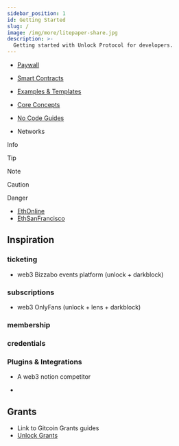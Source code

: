 ```yaml
---
sidebar_position: 1
id: Getting Started
slug: /
image: /img/more/litepaper-share.jpg
description: >-
  Getting started with Unlock Protocol for developers.
---
```



- [Paywall](../tools/paywall/)
- [Smart Contracts](../core-protocol/)
- [Examples & Templates](https://github.com/unlock-protocol/awesome-unlock)
- [Core Concepts](../basics/)
- [No Code Guides](https://unlock-protocol.com/guides/)

- Networks

<Admonition type="info" icon="" title="Info">
  <p>
    Info
  </p>
</Admonition>
<Admonition type="tip" icon="" title="Tip">
  <p>
    Tip
  </p>
</Admonition>
<Admonition type="note" icon="" title="Note">
  <p>
    Note
  </p>
</Admonition>
<Admonition type="caution" icon="" title="Caution">
  <p>
    Caution
  </p>
</Admonition>
<Admonition type="danger" icon="" title="Danger">
  <p>
    Danger
  </p>
</Admonition>



- [EthOnline](https://online.ethglobal.com/)
- [EthSanFrancisco](https://sf.ethglobal.com/)


## Inspiration
### ticketing
- web3 Bizzabo events platform (unlock + darkblock)

### subscriptions
- web3 OnlyFans (unlock + lens + darkblock)

### membership

### credentials

### Plugins & Integrations
- A web3 notion competitor



-

## Grants
- Link to Gitcoin Grants guides
- [Unlock Grants](../governance/grants-bounties-and-matchings.md)
